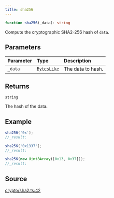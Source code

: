 ```yaml
---
title: sha256
---
```


```ts
function sha256(_data): string
```

Compute the cryptographic SHA2-256 hash of `data`.

## Parameters

| Parameter | Type | Description |
| :------ | :------ | :------ |
| `_data` | [`BytesLike`](/content/type-aliases/BytesLike) | The data to hash. |

## Returns

`string`

The hash of the data.

## Example

```ts
sha256('0x');
//_result:

sha256('0x1337');
//_result:

sha256(new Uint8Array([0x13, 0x37]));
//_result:
```

## Source

[crypto/sha2.ts:42](https://github.com/dominant-strategies/quais-6.js/blob/3237c5c21df47dfe74b210196b4121a22539a577/src/crypto/sha2.ts#L42)
